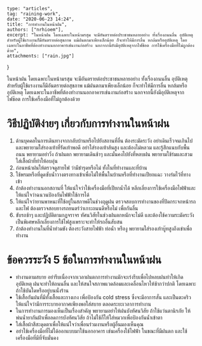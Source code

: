 	type: "articles",
	tag: "raining-work",
	date: "2020-06-23 14:24",
    title: "การทำงานในหน้าฝน",
    authors: ["nrhioem"],
	excerpt: "ในหน้าฝน โดยเฉพาะในหน้ามรสุม จะมีอันตรายต่อประชาชนหลายอย่าง ทั้งเรื่องถนนลื่น อุบัติเหตุ สำหรับผู้ใช้แรงงานก็มีอันตรายต่อสุขภาพ แม้ฝนตกมาเพียงเล็กน้อย ก็จะทำให้มีการลื่น หกล้มหรืออุบัติเหตุ โดยเฉพาะในอาชีพที่ต้องทำงานนอกอาคารเช่นงานก่อสร้าง นอกจากนี้ยังมีอุบัติเหตุจากไฟช๊อต การใช้เครื่องมือที่ไม่ถูกต้องด้วย",
	attachments: ["rain.jpg"]
}

ในหน้าฝน โดยเฉพาะในหน้ามรสุม จะมีอันตรายต่อประชาชนหลายอย่าง ทั้งเรื่องถนนลื่น อุบัติเหตุ สำหรับผู้ใช้แรงงานก็มีอันตรายต่อสุขภาพ แม้ฝนตกมาเพียงเล็กน้อย ก็จะทำให้มีการลื่น หกล้มหรืออุบัติเหตุ โดยเฉพาะในอาชีพที่ต้องทำงานนอกอาคารเช่นงานก่อสร้าง นอกจากนี้ยังมีอุบัติเหตุจากไฟช๊อต การใช้เครื่องมือที่ไม่ถูกต้องด้วย 

# วิธีปฏิบัติง่ายๆ เกี่ยวกับการทำงานในหน้าฝน

1. ด้านบุคคลในการเดินทางจากกลับบ้านหรือไปยังสถานที่อื่น ต้องระมัดระวัง อย่าเดินเร็วจนเกินไป และพยายามใส่รองเท้าที่รัดเท้าพอดี อย่าใส่รองเท้าส้นสูง และต้องไม่หลวม และรู้สึกแนบกับพื้นถนน พยายามอย่าวิ่ง ถ้าฝนตก พยายามเดินช้าๆ และมั่นคงไปยังที่หลบฝน พยายามใช้ร่มและสวมใส่เสื้อผ้าที่ทำให้อบอุ่น
2. ก่อนหน้าฝนให้ตรวจดูสายไฟ ว่ามีชำรุดหรือไม่ ทั้งในที่ทำงานและที่บ้าน
3. ใช้พรมหรือที่ดูดซับน้ำวางตรงทางเข้าเพื่อไม่ให้พื้นในบ้านหรือที่ทำงานเปียกแฉะ วางร่มไว้ที่ทางเข้า
4. ถ้าต้องทำงานนอกสถานที่ ให้แน่ใจว่าใช้เครื่องมือที่เปียกน้ำได้ หลีกเลี่ยงการใช้เครื่องมือไฟฟ้าและให้แน่ใจว่าฉนวนป้องกันไฟฟ้าใช้การได้
5. ให้แน่ใจว่ายานพาหนะที่ใช้อยู่ในสภาพดีในช่วงฤดูฝน ตรวจสอบการทำงานของที่ปัดกระจกหน้ารถ และไฟ ต้องตรวจสอบยางรถยนตร์ว่าเกาะถนนดีหรือไม่ เพื่อกันลื่น
6. ขับรถช้าๆ และปฏิบัติตามกฏจราจร ทัศนวิสัยในช่วงฝนตกหนักจะไม่ดี และต้องใช้ความระมัดระวังเป็นพิเศษหลีกเลี่ยงการใช้ไฟสูงเพราะจะทำให้รถอื่นสับสน
7. ถ้าต้องทำงานในที่น้ำท่วมขัง ต้องระวังสายไฟฟ้า ท่อน้ำ หรืองู พยายามใส่รองเท้าบู๊ทสูงถึงเข่าเพื่อทำงาน

# ข้อควรระวัง 5 ข้อในการทำงานในหน้าฝน

- ทำงานตามสบาย อย่ารีบเนื่องจากเวลาฝนตกการทำงานมักจะเร่งรีบเพื่อไปหลบฝนทำให้เกิดอุบัติเหตุ ฝนจะทำให้ถนนลื่น และให้สนใจสภาพแวดล้อมและเคลื่อนไหวให้ช้ากว่าปกติ โดยเฉพาะถ้าใช้บันใดหรืออยู่บนนั่งร้าน
- ใช้เสื้อกันฝนที่มีทั้งเสื้อและกางเกง เพื่อป้องกัน cold stress ซึ่งจะมีอาการสั่น และเป็นตะคริว ให้แน่ใจว่ามีการระบายอากาศเพียงพอใส่สบาย ตลอดระยะเวลาการทำงาน
- ในการทำงานการมองเห็นเป็นเรื่องสำคัญ พยายามอย่าให้ฝนบังทัศนวิสัย ถ้าใช้แว่นตานิรภัย ให้พ่นน้ำยากันฝ้าเพื่อลดการบังทัศนวิสัย ถ้าไม่ใช้ก็ให้ใส่หมวกเพื่อป้องกันน้ำเข้าตา
- ใส่เสื้อผ้าสีสะดุดตาเพื่อให้แน่ใจว่าเพื่อนร่วมงานหรือผู้อื่นมองเห็นคุณ
- อย่าใช้เครื่องมือที่ไม่ใด้ออกแบบมาใช้นอกอาคาร เช่นเครื่องใช้ไฟฟ้า ในขณะที่มีฝนตก และใช้เครื่องมือที่มีที่จับมั่นคง